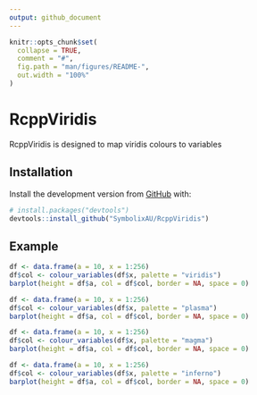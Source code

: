 ```yaml
---
output: github_document
---
```


<!-- README.md is generated from README.Rmd. Please edit that file -->

```r
knitr::opts_chunk$set(
  collapse = TRUE,
  comment = "#",
  fig.path = "man/figures/README-",
  out.width = "100%"
)
```
# RcppViridis

RcppViridis is designed to map viridis colours to variables

## Installation

Install the development version from [GitHub](https://github.com/SymbolixAU/RcppViridis) with:

``` r
# install.packages("devtools")
devtools::install_github("SymbolixAU/RcppViridis")
```
## Example

```r
df <- data.frame(a = 10, x = 1:256)
df$col <- colour_variables(df$x, palette = "viridis")
barplot(height = df$a, col = df$col, border = NA, space = 0)
```

```r
df <- data.frame(a = 10, x = 1:256)
df$col <- colour_variables(df$x, palette = "plasma")
barplot(height = df$a, col = df$col, border = NA, space = 0)
```

```r
df <- data.frame(a = 10, x = 1:256)
df$col <- colour_variables(df$x, palette = "magma")
barplot(height = df$a, col = df$col, border = NA, space = 0)
```

```r
df <- data.frame(a = 10, x = 1:256)
df$col <- colour_variables(df$x, palette = "inferno")
barplot(height = df$a, col = df$col, border = NA, space = 0)
```
